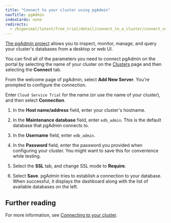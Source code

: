 ```yaml
---
title: "Connect to your cluster using pgAdmin"
navTitle: pgAdmin
indexCards: none
redirects:
  - /biganimal/latest/free_trial/detail/connect_to_a_cluster/connect_using_pgadmin/ #generated for BigAnimal URL path removal branch
---
```


[The pgAdmin project](https://www.pgadmin.org/download/) allows you to inspect, monitor, manage, and query your cluster's databases from a desktop or web UI. 

You can find all of the parameters you need to connect pgAdmin on the portal by selecting the name of your cluster on the [Clusters](https://portal.biganimal.com/clusters) page and then selecting the **Connect** tab.

From the welcome page of pgAdmin, select **Add New Server**. You're prompted to configure the connection.

Enter `Cloud Service Trial` for the name (or use the name of your cluster), and then select **Connection**.

1.  In the **Host name/address** field, enter your cluster's hostname. 

2.  In the **Maintenance database** field, enter `edb_admin`. This is the default database that pgAdmin connects to. 

3.  In the **Username** field, enter `edb_admin`.

4.  In the **Password** field, enter the password you provided when configuring your cluster. You might want to save this for convenience while testing.

5.  Select the **SSL** tab, and change SSL mode to **Require**.

6.  Select **Save**. 
    pgAdmin tries to establish a connection to your database. When successful, it displays the dashboard along with the list of available databases on the left.

## Further reading

For more information, see [Connecting to your cluster](/edb-postgres-ai/cloud-service/using_cluster/connecting_your_cluster/).

